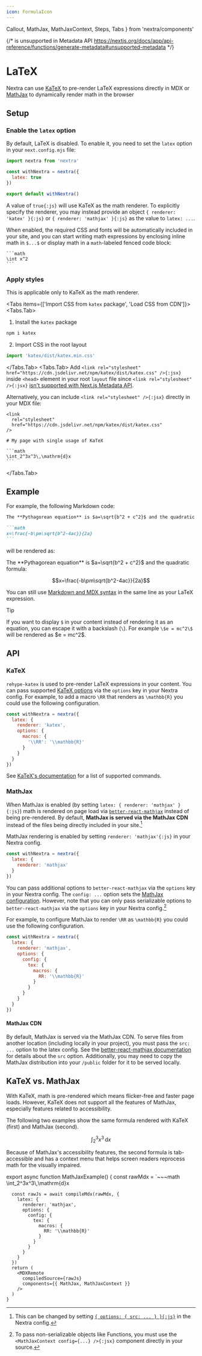 ```yaml
---
icon: FormulaIcon
---
```


  Callout,
  MathJax,
  MathJaxContext,
  Steps,
  Tabs
} from 'nextra/components'

{/* <link rel="stylesheet"> is unsupported in Metadata API https://nextjs.org/docs/app/api-reference/functions/generate-metadata#unsupported-metadata */}

<link
  rel="stylesheet"
  href="https://cdn.jsdelivr.net/npm/katex/dist/katex.css"
/>

# LaTeX

Nextra can use [KaTeX](https://katex.org) to pre-render LaTeX expressions
directly in MDX or [MathJax](https://mathjax.org) to dynamically render math in
the browser

## Setup

<Steps>

### Enable the `latex` option

By default, LaTeX is disabled. To enable it, you need to set the `latex` option
in your `next.config.mjs` file:

```js filename="next.config.mjs" {4}
import nextra from 'nextra'

const withNextra = nextra({
  latex: true
})

export default withNextra()
```

A value of `true{:js}` will use KaTeX as the math renderer. To explicitly
specify the renderer, you may instead provide an object
`{ renderer: 'katex' }{:js}` or `{ renderer: 'mathjax' }{:js}` as the value to
`latex: ...`.

When enabled, the required CSS and fonts will be automatically included in your
site, and you can start writing math expressions by enclosing inline math in
`$...$` or display math in a `math`-labeled fenced code block:

````mdx
```math
\int x^2
```
````

### Apply styles

<Callout type="warning">
  This is applicable only to KaTeX as the math renderer.
</Callout>

<Tabs items={['Import CSS from `katex` package', 'Load CSS from CDN']}>
<Tabs.Tab>
1. Install the `katex` package

```bash npm2yarn
npm i katex
```

2. Import CSS in the root layout

```js filename="app/layout.jsx"
import 'katex/dist/katex.min.css'
```

</Tabs.Tab>
<Tabs.Tab>
Add `<link rel="stylesheet" href="https://cdn.jsdelivr.net/npm/katex/dist/katex.css" />{:jsx}`
inside `<head>` element in your root `layout` file since `<link rel="stylesheet" />{:jsx}`
[isn't supported with Next.js Metadata API](https://nextjs.org/docs/app/api-reference/functions/generate-metadata#unsupported-metadata).

Alternatively, you can include `<link rel="stylesheet" />{:jsx}` directly in
your MDX file:

````mdx filename="katex.mdx"
<link
  rel="stylesheet"
  href="https://cdn.jsdelivr.net/npm/katex/dist/katex.css"
/>

# My page with single usage of KaTeX

```math
\int_2^3x^3\,\mathrm{d}x
```
````

</Tabs.Tab>
</Tabs>
</Steps>

## Example

For example, the following Markdown code:

````md filename="page.md"
The **Pythagorean equation** is $a=\sqrt{b^2 + c^2}$ and the quadratic formula:

```math
x=\frac{-b\pm\sqrt{b^2-4ac}}{2a}
```
````

will be rendered as:

<div className="mt-6 rounded-xl border p-4 nextra-border">
The **Pythagorean equation** is $a=\sqrt{b^2 + c^2}$ and the quadratic formula:

```math
x=\frac{-b\pm\sqrt{b^2-4ac}}{2a}
```

</div>

You can still use [Markdown and MDX syntax](../markdown) in the same line as
your LaTeX expression.

> [!TIP]
>
> If you want to display `$` in your content instead of rendering it as an
> equation, you can escape it with a backslash (`\`). For example `\$e = mc^2\$`
> will be rendered as \$e = mc^2\$.

## API

### KaTeX

`rehype-katex` is used to pre-render LaTeX expressions in your content. You can
pass supported [KaTeX options](https://katex.org/docs/options) via the `options`
key in your Nextra config. For example, to add a macro `\RR` that renders as
`\mathbb{R}` you could use the following configuration.

```js filename="next.config.mjs" {4-8}
const withNextra = nextra({
  latex: {
    renderer: 'katex',
    options: {
      macros: {
        '\\RR': '\\mathbb{R}'
      }
    }
  }
})
```

See [KaTeX's documentation](https://katex.org/docs/supported) for a list of
supported commands.

### MathJax

When MathJax is enabled (by setting `latex: { renderer: 'mathjax' }{:js}`) math
is rendered on page load via
[`better-react-mathjax`](https://github.com/fast-reflexes/better-react-mathjax)
instead of being pre-rendered. By default, **MathJax is served via the MathJax
CDN** instead of the files being directly included in your site.[^1]

[^1]:
    This can be changed by setting
    [`{ options: { src: ... } }{:js}`](https://github.com/fast-reflexes/better-react-mathjax#src-string--undefined)
    in the Nextra config.

MathJax rendering is enabled by setting `renderer: 'mathjax'{:js}` in your
Nextra config.

```js filename="next.config.mjs" {3}
const withNextra = nextra({
  latex: {
    renderer: 'mathjax'
  }
})
```

You can pass additional options to `better-react-mathjax` via the `options` key
in your Nextra config. The `config: ...` option sets the
[MathJax configuration](https://docs.mathjax.org/en/latest/options/index.html).
However, note that you can only pass serializable options to
`better-react-mathjax` via the `options` key in your Nextra config.[^2]

[^2]:
    To pass non-serializable objects like Functions, you must use the
    `<MathJaxContext config={...} />{:jsx}` component directly in your source.

For example, to configure MathJax to render `\RR` as `\mathbb{R}` you could use
the following configuration.

```js filename="next.config.mjs" {4-12}
const withNextra = nextra({
  latex: {
    renderer: 'mathjax',
    options: {
      config: {
        tex: {
          macros: {
            RR: '\\mathbb{R}'
          }
        }
      }
    }
  }
})
```

#### MathJax CDN

By default, MathJax is served via the MathJax CDN. To serve files from another
location (including locally in your project), you must pass the `src: ...`
option to the latex config. See the
[better-react-mathjax documentation](https://github.com/fast-reflexes/better-react-mathjax#src-string--undefined)
for details about the `src` option. Additionally, you may need to copy the
MathJax distribution into your `/public` folder for it to be served locally.

## KaTeX vs. MathJax

With KaTeX, math is pre-rendered which means flicker-free and faster page loads.
However, KaTeX does not support all the features of MathJax, especially features
related to accessibility.

The following two examples show the same formula rendered with KaTeX (first) and
MathJax (second).

```math
\int_2^3x^3\,\mathrm{d}x
```

<MathJaxExample />

Because of MathJax's accessibility features, the second formula is
tab-accessible and has a context menu that helps screen readers reprocess math
for the visually impaired.

export async function MathJaxExample() {
  const rawMdx = `~~~math
\\int_2^3x^3\\,\\mathrm{d}x
~~~`
  const rawJs = await compileMdx(rawMdx, {
    latex: {
      renderer: 'mathjax',
      options: {
        config: {
          tex: {
            macros: {
              RR: '\\mathbb{R}'
            }
          }
        }
      }
    }
  })
  return (
    <MDXRemote
      compiledSource={rawJs}
      components={{ MathJax, MathJaxContext }}
    />
  )
}
